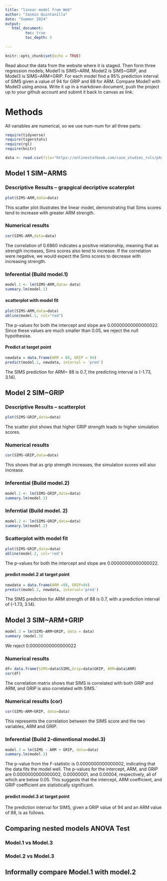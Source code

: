 ```yaml
---
title: "linear model from Web"
author: "Jasmin Quintanilla"
date: "Summer 2024"
output:
   html_document:
         toc: true
         toc_depth: 5
        
---
```


```r
knitr::opts_chunk$set(echo = TRUE)
```

Read about the data from the website where it is staged.  Then form three regression models; Model1 is SIMS~ARM, Model2 is SIMS~GRIP, and Model3 is SIMS~ARM+GRIP. For each model find a 95% prediction interval of SIMS given a value of 94  for GRIP and 88 for ARM. Compare Model1 with Model3 using anova. Write it up in a markdown document, push the project up to your github account and submit it back to canvas as link. 

 

# Methods
All variables are numerical, so we use num-num for all three parts.


```r
require(tidyverse)
require(tigerstats)
require(rgl)
require(knitr)

```

```r
data <- read.csv(file="https://onlinestatbook.com/case_studies_rvls/physical_strength/data.txt",sep="",header=TRUE)  

```

## Model 1 SIM~ARMS

### Descriptive Results -- grapgical decriptive scaterplot 

```r
plot(SIMS~ARM,data=data)
```

This scatter plot illustrates the linear model, demonstrating that Sims scores tend to increase with greater ARM strength.

### Numerical results

```r
cor(SIMS~ARM,data=data)
```

The correlation of 0.6860 indicates a positive relationship, meaning that as strength increases, Sims scores also tend to increase. If the correlation were negative, we would expect the Sims scores to decrease with increasing strength. 

### Inferential  (Build model.1)

```r
model.1 <- lm(SIMS~ARM,data= data)
summary.lm(model.1)
```
#### scatterplot with model fit


```r
plot(SIMS~ARM,data=data)
abline(model.1, col="red")

```

The p-values for both the intercept and slope are 0.00000000000000022. Since these values are much smaller than 0.05, we reject the null hypothesise. 


#### Predict at target point

```r
newdata = data.frame(ARM = 88, GRIP = 94)
predict(model.1, newdata, interval = 'pred')
```

The SIMS prediction for ARM= 88 is 0.7, the predicting interval is (-1.73, 3.14).


## Model 2 SIM~GRIP

### Descriptive Results -- scatterplot 

```r
plot(SIMS~GRIP,data=data)
```
The scatter plot shows that higher GRIP strength leads to higher simulation scores. 

### Numerical results 

```r
cor(SIMS~GRIP,data=data)
```

This shows that as grip strength increases, the simulation scores will also increase.

### Inferential  (Build model.2)

```r
model.1 <- lm(SIMS~GRIP,data=data)
summary.lm(model.1)
```

### Inferntial (Build model. 2)

```r
model.2 <- lm(SIMS~GRIP,data=data)
summary.lm(model.2)
```

### Scatterplot with model fit 

```r
plot(SIMS~GRIP,data=data)
abline(model.2, col='red')
```


The p-values for both the intercept and slope are 0.00000000000000022.

#### predict model.2 at target point

```r
newdata = data.frame(ARM =88, GRIP=94)
predict(model.2, newdata, interval='pred')
```

The SIMS prediction for ARM strength of 88 is 0.7, with a prediction interval of (-1.73, 3.14).

## Model 3 SIM~ARM+GRIP

```r
model.3 = lm(SIMS~ARM+GRIP, data = data)
summary (model.3)
```

We reject 0.00000000000000022

### Numerical results 

```r

df= data.frame(SIMS=data$SIMS,Grip=data$GRIP, ARM=data$ARM)
cor(df)
```

The correlation matrix shows that SIMS is correlated with both GRIP and ARM, and GRIP is also correlated with SIMS.`
  
### Numerical results (cor)
```r
cor(SIMS~ARM+GRIP, data=data)

```

This represents the correlation between the SIMS score and the two variables, ARM and GRIP.

### Inferential  (Build 2-dimentional model.3)

```r
model.3 = lm(SIMS ~ ARM + GRIP, data=data) 
summary.lm(model.3)
```

The p-value from the F-statistic is 0.0000000000000002, indicating that the data fits the model well. The p-values for the intercept, ARM, and GRIP are 0.0000000000000002, 0.00000001, and 0.00004, respectively, all of which are below 0.05. This suggests that the intercept, ARM coefficient, and GRIP coefficient are statistically significant.

#### predict model.3 at target point
  
The prediction interval for SIMS, given a GRIP value of 94 and an ARM value of 88, is as follows.

## Comparing nested models ANOVA Test

### Model.1 vs Model.3
### Model.2 vs Model.3

## Informally compare Model.1 with model.2

